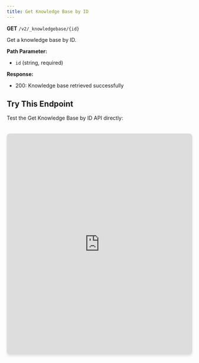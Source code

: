 ```yaml
---
title: Get Knowledge Base by ID
---
```


**GET** `/v2/_knowledgebase/{id}`

Get a knowledge base by ID.

**Path Parameter:**
- `id` (string, required)

**Response:**
- 200: Knowledge base retrieved successfully

## Try This Endpoint

Test the Get Knowledge Base by ID API directly:

<iframe 
  src="https://petstore.swagger.io/?url=https://raw.githubusercontent.com/vamsinole/docs/refs/heads/main/api-reference/openapi.json#/Knowledge%20Base/getKnowledgeBaseById"
  width="100%" 
  height="600px"
  style="border: none; border-radius: 8px; box-shadow: 0 4px 6px rgba(0, 0, 0, 0.1); margin-top: 20px;"
  title="Get Knowledge Base by ID API Playground"
/> 